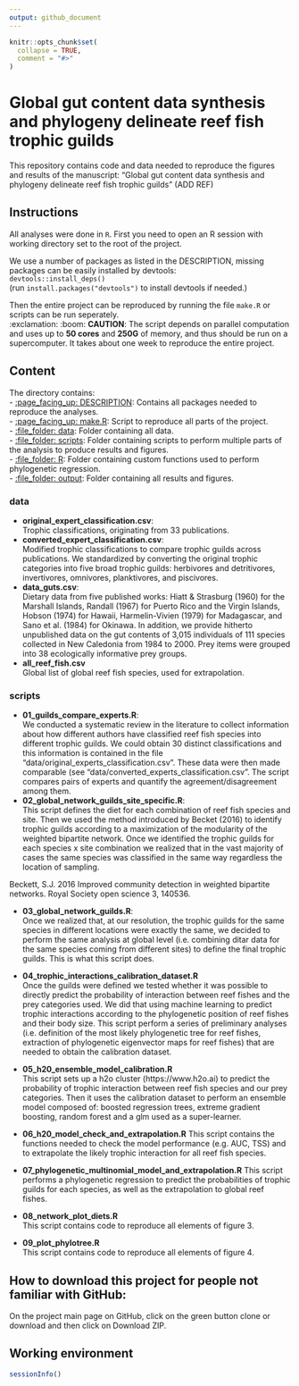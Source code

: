 ```yaml
---
output: github_document
---
```


<!-- README.md is generated from README.Rmd. Please edit that file -->

```r
knitr::opts_chunk$set(
  collapse = TRUE,
  comment = "#>"
)
```

# Global gut content data synthesis and phylogeny delineate reef fish trophic guilds

This repository contains code and data needed to reproduce the figures and results of the manuscript: "Global gut content data synthesis and phylogeny delineate reef fish trophic guilds" (ADD REF)        

## Instructions    
 
All analyses were done in `R`. 
First you need to open an R session with working directory set to the root of the project.

We use a number of packages as listed in the DESCRIPTION, missing packages can be easily installed by devtools:       
`devtools::install_deps()`      
(run `install.packages("devtools")` to install devtools if needed.)

Then the entire project can be reproduced by running the file `make.R` or scripts can be run seperately.       
:exclamation: :boom: **CAUTION**: The script depends on parallel computation and uses up to **50 cores** and **250G** of memory, and thus should be run on a supercomputer. It takes about one week to reproduce the entire project. 




## Content

The directory contains:     
  - [:page\_facing\_up: DESCRIPTION](/DESCRIPTION): Contains all packages needed to reproduce the analyses.     
  - [:page\_facing\_up: make.R](/make.R): Script to reproduce all parts of the project.     
  - [:file\_folder: data](/data): Folder containing all data.   
  - [:file\_folder: scripts](/scripts): Folder containing scripts to perform multiple parts of the analysis to produce results and figures.      
  - [:file\_folder: R](/R): Folder containing custom functions used to perform phylogenetic regression.     
  - [:file\_folder: output](/output): Folder containing all results and figures.      

### data    
- **original_expert_classification.csv**:     
Trophic classifications, originating from 33 publications. 
- **converted_expert_classification.csv**:     
Modified trophic classifications to compare trophic guilds across publications. We standardized by converting the original trophic categories into five broad trophic guilds: herbivores and detritivores, invertivores, omnivores, planktivores, and piscivores.     
- **data_guts.csv**:    
Dietary data from five published works: Hiatt & Strasburg (1960) for the Marshall Islands, Randall (1967) for Puerto Rico and the Virgin Islands, Hobson (1974) for Hawaii, Harmelin-Vivien (1979) for Madagascar, and Sano et al. (1984) for Okinawa. In addition, we provide hitherto unpublished data on the gut contents of 3,015 individuals of 111 species collected in New Caledonia from 1984 to 2000. Prey items were grouped into 38 ecologically informative prey groups.    
- **all_reef_fish.csv**    
Global list of global reef fish species, used for extrapolation.     



### scripts
- **01_guilds_compare_experts.R**:     
We conducted a systematic review in the literature to collect information about how different authors have classified reef fish species into different trophic guilds. We could obtain 30 distinct classifications and this information is contained in the file “data/original_experts_classification.csv”. These data were then made comparable (see “data/converted_experts_classification.csv”. The script compares pairs of experts and quantify the agreement/disagreement among them.     
- **02_global_network_guilds_site_specific.R**:    
This script defines the diet for each combination of reef fish species and site. Then we used the method introduced by Becket (2016) to identify trophic guilds according to a maximization of the modularity of the weighted bipartite network. Once we identified the trophic guilds for each species x site combination we realized that in the vast majority of cases the same species was classified in the same way regardless the location of sampling.     
        
     
Beckett, S.J. 2016 Improved community detection in weighted bipartite networks. Royal Society open science 3, 140536.      
           
- **03_global_network_guilds.R**:    
Once we realized that, at our resolution, the trophic guilds for the same species in different locations were exactly the same, we decided to perform the same analysis at global level (i.e. combining ditar data for the same species coming from different sites) to define the final trophic guilds. This is what this script does.    


- **04_trophic_interactions_calibration_dataset.R**        
Once the guilds were defined we tested whether it was possible to directly predict the probability of interaction between reef fishes and the prey categories used. We did that using machine learning to predict trophic interactions according to the phylogenetic position of reef fishes and their body size. This script perform a series of preliminary analyses (i.e. definition of the most likely phylogenetic tree for reef fishes, extraction of phylogenetic eigenvector maps for reef fishes) that are needed to obtain the calibration dataset.    
        

- **05_h20_ensemble_model_calibration.R**    
This script sets up a h2o cluster (https://www.h2o.ai) to predict the probability of trophic interaction between reef fish species and our prey categories. Then it uses the calibration dataset to perform an ensemble model composed of: boosted regression trees, extreme gradient boosting, random forest and a glm used as a super-learner.    
 

- **06_h20_model_check_and_extrapolation.R**
This script contains the functions needed to check the model performance (e.g. AUC, TSS) and to extrapolate the likely trophic interaction for all reef fish species.

- **07_phylogenetic_multinomial_model_and_extrapolation.R**
This script performs a phylogenetic regression to predict the probabilities of trophic guilds for each species, as well as the extrapolation to global reef fishes.    

- **08_network_plot_diets.R**    
This script contains code to reproduce all elements of figure 3.

- **09_plot_phylotree.R**    
This script contains code to reproduce all elements of figure 4.

## How to download this project for people not familiar with GitHub:    

On the project main page on GitHub, click on the green button clone or download and then click on Download ZIP.        


## Working environment 

```r
sessionInfo()
```
